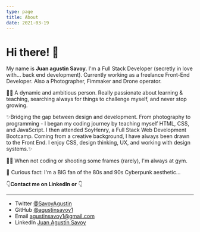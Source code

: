 ```yaml
---
type: page
title: About
date: 2021-03-19
---
```


# Hi there! 👋

My name is **Juan agustin Savoy**. I'm a Full Stack Developer (secretly in love with... back end development). Currently working as a freelance Front-End Developer. Also a Photographer, Fimmaker and Drone operator.

👨‍💻 A dynamic and ambitious person. Really passionate about learning & teaching, searching always for things to challenge myself, and never stop growing.

✨Bridging the gap between design and development. From photography to programming - I began my coding journey by teaching myself HTML, CSS, and JavaScript. I then attended SoyHenry, a Full Stack Web Development Bootcamp. Coming from a creative background, I have always been drawn to the Front End. I enjoy CSS, design thinking, UX, and working with design systems.✨

🧙‍♂️ When not coding or shooting some frames (rarely), I'm always at gym.

👾 Curious fact: I'm a BIG fan of the 80s and 90s Cyberpunk aesthetic...

👇**Contact me on LinkedIn or** 👇

---

- Twitter [@SavoyAgustin](https://twitter.com/SavoyAgustin)
- GitHub [@agustinsavoy1](https://github.com/agustinsavoy1)
- Email agustinsavoy1@gmail.com
- LinkedIn [Juan Agustin Savoy](https://www.linkedin.com/in/juan-agustin-savoy-9b1103202/)
